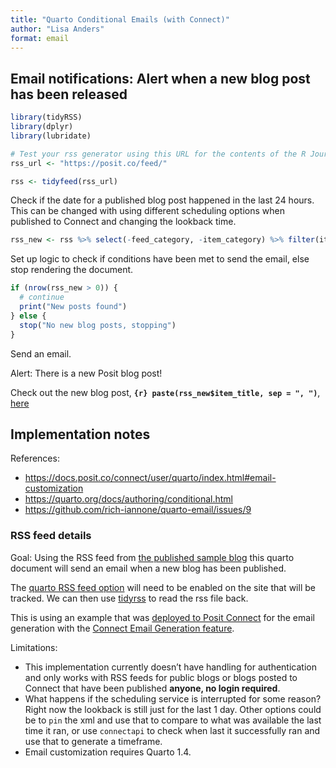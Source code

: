 ```yaml
---
title: "Quarto Conditional Emails (with Connect)"
author: "Lisa Anders"
format: email
---
```


## Email notifications: Alert when a new blog post has been released

```r
library(tidyRSS)
library(dplyr)
library(lubridate)

# Test your rss generator using this URL for the contents of the R Journal
rss_url <- "https://posit.co/feed/"
```

```r
rss <- tidyfeed(rss_url)
```

Check if the date for a published blog post happened in the last 24 hours. This can be changed with using different scheduling options when published to Connect and changing the lookback time. 

```r
rss_new <- rss %>% select(-feed_category, -item_category) %>% filter(item_pub_date >= (now() - days(1)))
```

Set up logic to check if conditions have been met to send the email, else stop rendering the document. 

```r
if (nrow(rss_new > 0)) {
  # continue
  print("New posts found")
} else {
  stop("No new blog posts, stopping")
}
```



Send an email. 

::: {.email}

::: {.subject}
Alert: There is a new Posit blog post!
:::

Check out the new blog post, **`{r} paste(rss_new$item_title, sep = ", ")`**, [here](`{r} paste(rss_new$item_link, sep = ", ")`)

:::


## Implementation notes

References: 

- <https://docs.posit.co/connect/user/quarto/index.html#email-customization> 
- <https://quarto.org/docs/authoring/conditional.html> 
- <https://github.com/rich-iannone/quarto-email/issues/9> 

### RSS feed details

Goal: Using the RSS feed from [the published sample blog](https://colorado.posit.co/rsc/connect/#/apps/1561d39e-977a-4e5c-9e73-857860b3d076/access) this quarto document will send an email when a new blog has been published. 

The [quarto RSS feed option](https://quarto.org/docs/websites/website-blog.html#rss-feed) will need to be enabled on the site that will be tracked. We can then use [tidyrss](https://robertmyles.github.io/tidyRSS/) to read the rss file back. 

This is using an example that was [deployed to Posit Connect](https://quarto.org/docs/publishing/rstudio-connect.html#publish-command) for the email generation with the [Connect Email Generation feature](https://quarto.org/docs/prerelease/1.4/email.html). 

Limitations: 

- This implementation currently doesn't have handling for authentication and only works with RSS feeds for public blogs or blogs posted to Connect that have been published **anyone, no login required**. 
- What happens if the scheduling service is interrupted for some reason? Right now the lookback is still just for the last 1 day. Other options could be to `pin` the xml and use that to compare to what was available the last time it ran, or use `connectapi` to check when last it successfully ran and use that to generate a timeframe. 
- Email customization requires Quarto 1.4.